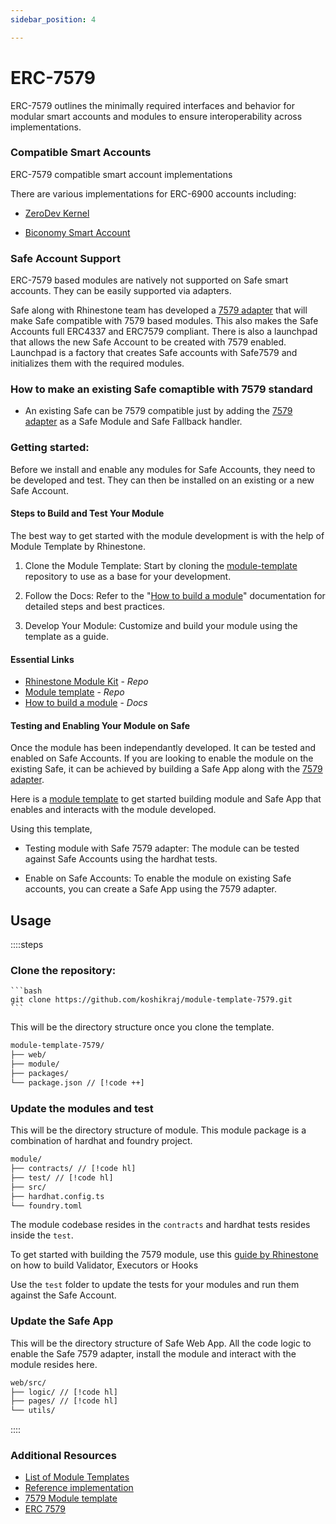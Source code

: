 ```yaml
---
sidebar_position: 4

---
```


# ERC-7579

ERC-7579 outlines the minimally required interfaces and behavior for modular smart accounts and modules to ensure interoperability across implementations.


### Compatible Smart Accounts

ERC-7579 compatible smart account implementations

There are various implementations for ERC-6900 accounts including:

- [ZeroDev Kernel](https://github.com/zerodevapp/kernel)


- [Biconomy Smart Account](https://github.com/bcnmy/scw-contracts)


### Safe Account Support

ERC-7579 based modules are natively not supported on Safe smart accounts. They can be easily supported via adapters.

Safe along with Rhinestone team has developed a [7579 adapter](https://github.com/rhinestonewtf/safe7579) that will make Safe compatible with 7579 based modules.
This also makes the Safe Accounts full ERC4337 and ERC7579 compliant. There is also a launchpad  that allows the new Safe Account to be created with 7579 enabled.
Launchpad is a factory that creates Safe accounts with Safe7579 and initializes them with the required modules.

### How to make an existing Safe comaptible with 7579 standard

- An existing Safe can be 7579 compatible just by adding the [7579 adapter](https://github.com/rhinestonewtf/safe7579) as a Safe Module and Safe Fallback handler.

### Getting started:

Before we install and enable any modules for Safe Accounts, they need to be developed and test. They can then be installed on an existing or a new Safe Account.

#### Steps to Build and Test Your Module

The best way to get started with the module development is with the help of Module Template by Rhinestone.

1. Clone the Module Template: Start by cloning the [module-template](https://github.com/rhinestonewtf/module-template) repository to use as a base for your development.

2. Follow the Docs: Refer to the "[How to build a module](https://docs.rhinestone.wtf/modulekit/build/module-basics)" documentation for detailed steps and best practices.

3. Develop Your Module: Customize and build your module using the template as a guide.


#### Essential Links

- [Rhinestone Module Kit](https://github.com/rhinestonewtf/modulekit/tree/main) - *Repo*
- [Module template](https://github.com/rhinestonewtf/module-template) - *Repo*
- [How to build a module](https://docs.rhinestone.wtf/modulekit/build/module-basics) - *Docs*


#### Testing and Enabling Your Module on Safe

Once the module has been independantly developed. It can be tested and enabled on Safe Accounts.
If you are looking to enable the module on the existing Safe, it can be achieved by building a Safe App along with the [7579 adapter](https://github.com/rhinestonewtf/safe7579).

Here is a [module template](https://github.com/koshikraj/module-template-7579) to get started building module and Safe App that enables and interacts with the module developed.

Using this template, 

- Testing module with Safe 7579 adapter: The module can be tested against Safe Accounts using the hardhat tests.

- Enable on Safe Accounts: To enable the module on existing Safe accounts, you can create a Safe App using the 7579 adapter.

## Usage

::::steps

### Clone the repository:

    ```bash
    git clone https://github.com/koshikraj/module-template-7579.git
    ```

This will be the directory structure once you clone the template.

```txt [ Project structure]
module-template-7579/
├── web/
├── module/
├── packages/
└── package.json // [!code ++]
```

### Update the modules and test
 
This will be the directory structure of module. This module package is a combination of hardhat and foundry project.

```txt [ Module structure]
module/
├── contracts/ // [!code hl]
├── test/ // [!code hl]
├── src/ 
├── hardhat.config.ts
└── foundry.toml 
```

The module codebase resides in the `contracts` and hardhat tests resides inside the `test`.

To get started with building the 7579 module, use this [guide by Rhinestone](https://docs.rhinestone.wtf/modulekit/build/module-basics) on how to build Validator, Executors or Hooks

Use the `test` folder to update the tests for your modules and run them against the Safe Account.


### Update the Safe App
 
This will be the directory structure of Safe Web App. 
All the code logic to enable the Safe 7579 adapter, install the module and interact with the module resides here.

```txt [ Safe App structure]
web/src/
├── logic/ // [!code hl]
├── pages/ // [!code hl]
└── utils/
``` 

::::

 ### Additional Resources
 
 * [List of Module Templates](https://github.com/zenguardxyz/module-templates)
 * [Reference implementation](https://github.com/erc7579/erc7579-implementation)
 * [7579 Module template](https://github.com/koshikraj/module-template-7579)
 * [ERC 7579](https://erc7579.com)
 


